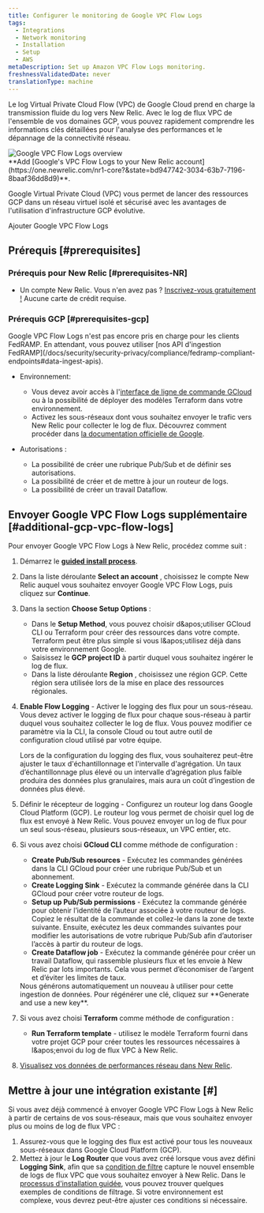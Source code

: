 ```yaml
---
title: Configurer le monitoring de Google VPC Flow Logs
tags:
  - Integrations
  - Network monitoring
  - Installation
  - Setup
  - AWS
metaDescription: Set up Amazon VPC Flow Logs monitoring.
freshnessValidatedDate: never
translationType: machine
---
```


Le log Virtual Private Cloud Flow (VPC) de Google Cloud prend en charge la transmission fluide du log vers New Relic. Avec le log de flux VPC de l&apos;ensemble de vos domaines GCP, vous pouvez rapidement comprendre les informations clés détaillées pour l&apos;analyse des performances et le dépannage de la connectivité réseau.

<img title="Google VPC Flow Logs overview" alt="Google VPC Flow Logs overview" src="/images/network_screenshot-crop_cloud-flow-logs-overview.webp" />

<figcaption>
  <DNT>**Add [Google&apos;s VPC Flow Logs to your New Relic account](https://one.newrelic.com/nr1-core?&state=bd947742-3034-63b7-7196-8baaf36dd8d9)**</DNT>.
</figcaption>

Google Virtual Private Cloud (VPC) vous permet de lancer des ressources GCP dans un réseau virtuel isolé et sécurisé avec les avantages de l&apos;utilisation d&apos;infrastructure GCP évolutive.

<ButtonLink role="button" to="https://one.newrelic.com/nr1-core?&state=bd947742-3034-63b7-7196-8baaf36dd8d9" variant="primary">
  Ajouter Google VPC Flow Logs
</ButtonLink>

## Prérequis [#prerequisites]

### Prérequis pour New Relic [#prerequisites-NR]

* Un compte New Relic. Vous n&apos;en avez pas ? [Inscrivez-vous gratuitement !](https://newrelic.com/signup) Aucune carte de crédit requise.

### Prérequis GCP [#prerequisites-gcp]

<Callout variant="important">
  Google VPC Flow Logs n&apos;est pas encore pris en charge pour les clients FedRAMP. En attendant, vous pouvez utiliser [nos API d&apos;ingestion FedRAMP](/docs/security/security-privacy/compliance/fedramp-compliant-endpoints#data-ingest-apis).
</Callout>

* Environnement:

  * Vous devez avoir accès à l&apos;[interface de ligne de commande GCloud](https://cloud.google.com/sdk/docs/install) ou à la possibilité de déployer des modèles Terraform dans votre environnement.
  * Activez les sous-réseaux dont vous souhaitez envoyer le trafic vers New Relic pour collecter le log de flux. Découvrez comment procéder dans [la documentation officielle de Google](https://cloud.google.com/vpc/docs/using-flow-logs#enable-logging-existing).

* Autorisations :

  * La possibilité de créer une rubrique Pub/Sub et de définir ses autorisations.
  * La possibilité de créer et de mettre à jour un routeur de logs.
  * La possibilité de créer un travail Dataflow.

## Envoyer Google VPC Flow Logs supplémentaire [#additional-gcp-vpc-flow-logs]

Pour envoyer Google VPC Flow Logs à New Relic, procédez comme suit :

1. Démarrez le <DNT>**[guided install process](https://one.newrelic.com/nr1-core?&state=bd947742-3034-63b7-7196-8baaf36dd8d9)**</DNT>.

2. Dans la liste déroulante <DNT>**Select an account**</DNT> , choisissez le compte New Relic auquel vous souhaitez envoyer Google VPC Flow Logs, puis cliquez sur <DNT>**Continue**</DNT>.

3. Dans la section <DNT>**Choose Setup Options**</DNT> :

   * Dans le <DNT>**Setup Method**</DNT>, vous pouvez choisir d&amp;apos;utiliser GCloud CLI ou Terraform pour créer des ressources dans votre compte. Terraform peut être plus simple si vous l&amp;apos;utilisez déjà dans votre environnement Google.
   * Saisissez le <DNT>**GCP project ID**</DNT> à partir duquel vous souhaitez ingérer le log de flux.
   * Dans la liste déroulante <DNT>**Region**</DNT> , choisissez une région GCP. Cette région sera utilisée lors de la mise en place des ressources régionales.

4. <DNT>**Enable Flow Logging**</DNT> - Activer le logging des flux pour un sous-réseau. Vous devez activer le logging de flux pour chaque sous-réseau à partir duquel vous souhaitez collecter le log de flux. Vous pouvez modifier ce paramètre via la CLI, la console Cloud ou tout autre outil de configuration cloud utilisé par votre équipe.

   <Callout variant="tip">
     Lors de la configuration du logging des flux, vous souhaiterez peut-être ajuster le taux d&apos;échantillonnage et l&apos;intervalle d&apos;agrégation. Un taux d’échantillonnage plus élevé ou un intervalle d’agrégation plus faible produira des données plus granulaires, mais aura un coût d’ingestion de données plus élevé.
   </Callout>

5. Définir le récepteur de logging - Configurez un routeur log dans Google Cloud Platform (GCP). Le routeur log vous permet de choisir quel log de flux est envoyé à New Relic. Vous pouvez envoyer un log de flux pour un seul sous-réseau, plusieurs sous-réseaux, un VPC entier, etc.

6. Si vous avez choisi <DNT>**GCloud CLI**</DNT> comme méthode de configuration :

   * <DNT>**Create Pub/Sub resources**</DNT> - Exécutez les commandes générées dans la CLI GCloud pour créer une rubrique Pub/Sub et un abonnement.
   * <DNT>**Create Logging Sink**</DNT> - Exécutez la commande générée dans la CLI GCloud pour créer votre routeur de logs.
   * <DNT>**Setup up Pub/Sub permissions**</DNT> - Exécutez la commande générée pour obtenir l’identité de l’auteur associée à votre routeur de logs. Copiez le résultat de la commande et collez-le dans la zone de texte suivante. Ensuite, exécutez les deux commandes suivantes pour modifier les autorisations de votre rubrique Pub/Sub afin d’autoriser l’accès à partir du routeur de logs.
   * <DNT>**Create Dataflow job**</DNT> - Exécutez la commande générée pour créer un travail Dataflow, qui rassemble plusieurs flux et les envoie à New Relic par lots importants. Cela vous permet d’économiser de l’argent et d’éviter les limites de taux.

   <Callout variant="tip">
     Nous générons automatiquement un nouveau <InlinePopover type="licenseKey" />à utiliser pour cette ingestion de données. Pour régénérer une clé, cliquez sur <DNT>**Generate and use a new key**</DNT>.
   </Callout>

7. Si vous avez choisi <DNT>**Terraform**</DNT> comme méthode de configuration :

   * <DNT>**Run Terraform template**</DNT> - utilisez le modèle Terraform fourni dans votre projet GCP pour créer toutes les ressources nécessaires à l&amp;apos;envoi du log de flux VPC à New Relic.

8. [Visualisez vos données de performances réseau dans New Relic](/docs/network-performance-monitoring/monitoring-network-data/visualize-network-data).

## Mettre à jour une intégration existante \[#]

Si vous avez déjà commencé à envoyer Google VPC Flow Logs à New Relic à partir de certains de vos sous-réseaux, mais que vous souhaitez envoyer plus ou moins de log de flux VPC :

1. Assurez-vous que le logging des flux est activé pour tous les nouveaux sous-réseaux dans Google Cloud Platform (GCP).
2. Mettez à jour le <DNT>**Log Router**</DNT> que vous avez créé lorsque vous avez défini <DNT>**Logging Sink**</DNT>, afin que sa [condition de filtre](https://cloud.google.com/logging/docs/view/logging-query-language) capture le nouvel ensemble de logs de flux VPC que vous souhaitez envoyer à New Relic. <Callout variant="tip">Dans le [processus d&apos;installation guidée](https://one.newrelic.com/marketplace?duration=1800000&state=00731ead-620f-4a71-b1fa-b4fc6af24fca), vous pouvez trouver quelques exemples de conditions de filtrage. Si votre environnement est complexe, vous devrez peut-être ajuster ces conditions si nécessaire.</Callout>

<InstallFeedback />